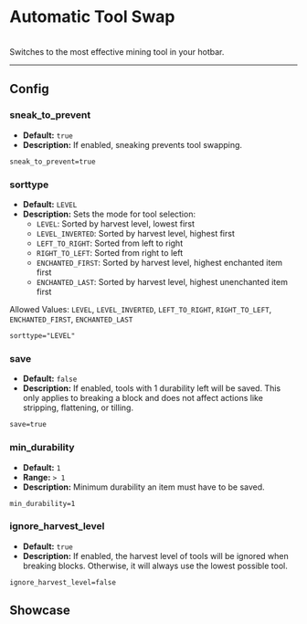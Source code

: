# Automatic Tool Swap


<ProjectHeader slug="automatic-tool-swap" mcVersion="1.16" />

<br />
Switches to the most effective mining tool in your hotbar.

---

## Config

### sneak_to_prevent
- **Default:** `true`
- **Description:** If enabled, sneaking prevents tool swapping.

```properties
sneak_to_prevent=true
```

### sorttype
- **Default:** `LEVEL`
- **Description:** Sets the mode for tool selection:
    - `LEVEL`: Sorted by harvest level, lowest first
    - `LEVEL_INVERTED`: Sorted by harvest level, highest first
    - `LEFT_TO_RIGHT`: Sorted from left to right
    - `RIGHT_TO_LEFT`: Sorted from right to left
    - `ENCHANTED_FIRST`: Sorted by harvest level, highest enchanted item first
    - `ENCHANTED_LAST`: Sorted by harvest level, highest unenchanted item first

Allowed Values: `LEVEL`, `LEVEL_INVERTED`, `LEFT_TO_RIGHT`, `RIGHT_TO_LEFT`, `ENCHANTED_FIRST`, `ENCHANTED_LAST`

```properties
sorttype="LEVEL"
```

### save
- **Default:** `false`
- **Description:** If enabled, tools with 1 durability left will be saved. This only applies to breaking a block and
  does not affect actions like stripping, flattening, or tilling.

```properties
save=true
```

### min_durability
- **Default:** `1`
- **Range:** `> 1`
- **Description:** Minimum durability an item must have to be saved.

```properties
min_durability=1
```

### ignore_harvest_level
- **Default:** `true`
- **Description:** If enabled, the harvest level of tools will be ignored when breaking blocks. Otherwise, it will
  always use the lowest possible tool.

```properties
ignore_harvest_level=false
```

## Showcase

<ResponsiveIframe videoId="NYH2w773S84" />